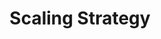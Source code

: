 ---
id: "sd_medium_mc_009"
questionType: "MULTIPLE_CHOICE"
title: "Scaling Strategy"
description: "Which of the following is an example of horizontal scaling?"
difficulty: "MEDIUM"
category: "System Design"
options:
  - "Adding more CPU to a server"
  - "Upgrading RAM on a server"
  - "Adding more servers to the pool"
  - "Using a faster SSD"
correctAnswer: 2
---